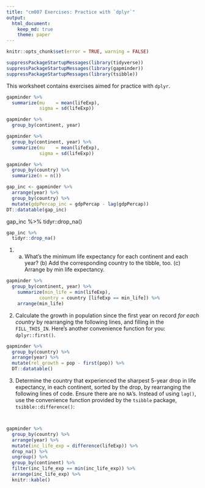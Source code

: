 ```yaml
---
title: "cm007 Exercises: Practice with `dplyr`"
output: 
  html_document:
    keep_md: true
    theme: paper
---
```


<!---The following chunk allows errors when knitting--->

```r
knitr::opts_chunk$set(error = TRUE, warning = FALSE)
```

```r
suppressPackageStartupMessages(library(tidyverse))
suppressPackageStartupMessages(library(gapminder))
suppressPackageStartupMessages(library(tsibble))
```


This worksheet contains exercises aimed for practice with `dplyr`. 
```r
gapminder %>% 
  summarize(mu    = mean(lifeExp),
            sigma = sd(lifeExp))
```


```r
gapminder %>% 
  group_by(continent, year)
```

```r
gapminder %>% 
  group_by(continent, year) %>% 
  summarize(mu    = mean(lifeExp),
            sigma = sd(lifeExp))
```

```r
gapminder %>% 
  group_by(country) %>% 
  summarize(n = n())
```


```r
gap_inc <- gapminder %>% 
  arrange(year) %>% 
  group_by(country) %>%
  mutate(gdpPercap_inc = gdpPercap - lag(gdpPercap))
DT::datatable(gap_inc)
```

gap_inc %>% 
  tidyr::drop_na()
```r
gap_inc %>% 
  tidyr::drop_na()
```

1. (a) What's the minimum life expectancy for each continent and each year? (b) Add the corresponding country to the tibble, too. (c) Arrange by min life expectancy.

```r
gapminder %>% 
  group_by(continent, year) %>% 
    summarize(min_life = min(lifeExp),
            country = country [lifeExp == min_life]) %>%
    arrange(min_life)

```

2. Calculate the growth in population since the first year on record _for each country_ by rearranging the following lines, and filling in the `FILL_THIS_IN`. Here's another convenience function for you: `dplyr::first()`. 


```r
gapminder %>%
  group_by(country) %>%
  arrange(year) %>%
  mutate(rel_growth = pop - first(pop)) %>%
  DT::datatable()
```


3. Determine the country that experienced the sharpest 5-year drop in life expectancy, in each continent, sorted by the drop, by rearranging the following lines of code. Ensure there are no `NA`'s. Instead of using `lag()`, use the convenience function provided by the `tsibble` package, `tsibble::difference()`:

```


```

```r
gapminder %>% 
  group_by(country) %>% 
  arrange(year) %>% 
  mutate(inc_life_exp = difference(lifeExp)) %>%
  drop_na() %>% 
  ungroup() %>% 
  group_by(continent) %>% 
  filter(inc_life_exp == min(inc_life_exp)) %>% 
  arrange(inc_life_exp) %>% 
  knitr::kable()
  
```


